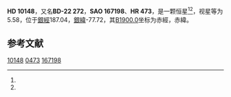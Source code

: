 {{Starbox begin
| name = HD 10148
}}
{{Starbox observe
| epoch = [[J2000.0|J2000.0]]
| constell = {{星座名待查}}<ref name=SIMBAD>{{cite web
 | url=http://simbad.u-strasbg.fr/simbad/sim-id?Ident=HR+473
 | title=Pulsating variable Star
 | publisher=Centre de Données astronomiques de Strasbourg
 | work=SIMBAD
 | accessdate=2012-07-13
 | archive-date=2016-03-17
 | archive-url=https://web.archive.org/web/20160317064822/http://simbad.u-strasbg.fr/simbad/sim-id?Ident=HR+473
 | dead-url=no
 }}</ref><ref name=DATA>{{cite web
 | url=http://vizier.u-strasbg.fr/viz-bin/VizieR-5?-out.add=.&-source=5050&-corr=PK=HR&-out.max=9999&HR=473
 | title=VizieR Detailed Page
 | accessdate=2012-07-13
 | archive-date=2016-03-04
 | archive-url=https://web.archive.org/web/20160304194237/http://vizier.u-strasbg.fr/viz-bin/VizieR-5?-out.add=.&-source=5050&-corr=PK=HR&-out.max=9999&HR=473
 | dead-url=no
 }}</ref>
| 星官 = 
| ra = {{RA|1|38|51.8}}<ref name=SIMBAD /><ref name=DATA />
| dec = {{DEC|-21|16|31}}<ref name=SIMBAD /><ref name=DATA />
| appmag_v = 5.58<ref name=SIMBAD /><ref name=DATA />
}}
{{Starbox character
| class = A4n<ref name=SIMBAD /><ref name=DATA />
| b-v = 0.34<ref name=SIMBAD /><ref name=DATA />
| u-b = <ref name=SIMBAD /><ref name=DATA />
| r-i = <ref name=SIMBAD /><ref name=DATA />
| variable = 
}}
{{Starbox astrometry
| radial_v = 
| prop_mo_ra = 14
| parallax = 
| p_error = 
}}
{{Starbox catalog
| names =BD-22 272，[[SAO星表|SAO]] 167198，[[HD星表|HD]] 10148，[[HR星表|HR]] 473}}
{{Starbox reference |Simbad=HR+473}}
{{Starbox end}}

'''HD 10148'''，又名'''BD-22 272'''，'''SAO 167198'''、'''HR 473'''，是一颗恒星<ref name=SIMBAD /><ref name=DATA />，视星等为5.58，位于[[銀道座標系|銀經]]187.04，[[銀道座標系|銀緯]]-77.72，其[[B1900.0|B1900.0]]坐标为赤經{{RA|1|34|5}}，赤緯{{DEC|-21|-77.72|5}}。

== 参考文献 ==
{{reflist}}

{{star-stub}}

[[Category:HD和HDE天體|10148]]
[[Category:HR天體|0473]]
[[Category:SAO天體|167198]]